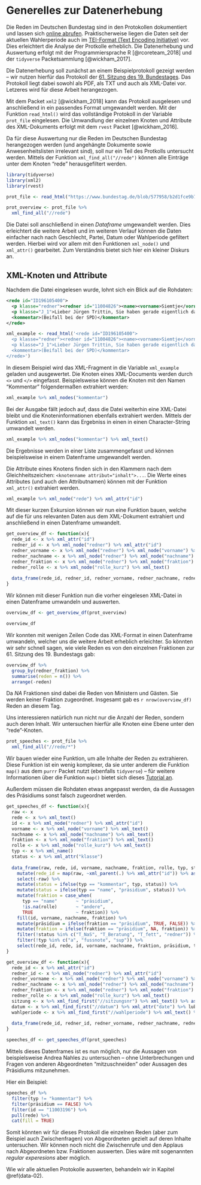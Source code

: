 # Generelles zur Datenerhebung {#data-01}

Die Reden im Deutschen Bundestag sind in den Protokollen dokumentiert und lassen sich [online abrufen](https://www.bundestag.de/protokolle). Praktischerweise liegen die Daten seit der aktuellen Wahlerperiode auch im [TEI-Format (Text Encoding Initiative)](http://www.tei-c.org/) vor. Dies erleichtert die Analyse der Protkolle erheblich.
Die Datenerhebung und Auswertung erfolgt mit der Programmiersprache R [@rcoreteam_2018] und der `tidyverse` Packetsammlung [@wickham_2017].

Die Datenerhebung soll zunächst an einem Beispielprotokoll gezeigt werden -- wir nutzen hierfür das Protokoll der [61. Sitzung des 19. Bundestages](https://www.bundestag.de/blob/577958/b2d1fce9b7dec32a1403a2ec5f6bc58d/19061-data.xml). Das Protokoll liegt dabei sowohl als PDF, als TXT und auch als XML-Datei vor. Letzeres wird für diese Arbeit herangezogen.

Mit dem Packet `xml2` [@wickham_2018] kann das Protokoll ausgelesen und anschließend in ein passendes Format umgewandelt werden. Mit der Funktion `read_html()` wird das vollständige Protokoll in der Variable `prot_file` eingelesen. Die Umwandlung der einzelnen Knoten und Attribute des XML-Dokuments erfolgt mit dem `rvest` Packet [@wickham_2016].

Da für diese Auswertung nur die Reden im Deutschen Bundestag herangezogen werden (und angehängte Dokumente sowie Anwesenheitslisten irrelevant sind), soll nur ein Teil des Protkolls untersucht werden. Mittels der Funktion `xml_find_all("//rede")` können alle Einträge unter dem Knoten "rede" herausgefiltert werden.

```r
library(tidyverse)
library(xml2)
library(rvest)

prot_file <- read_html("https://www.bundestag.de/blob/577958/b2d1fce9b7dec32a1403a2ec5f6bc58d/19061-data.xml") 

prot_overview <- prot_file %>%
  xml_find_all("//rede")
```

Die Datei soll anschließend in einen *Dataframe* umgewandelt werden. Dies erleichtert die weitere Arbeit und im weiteren Verlauf können die Daten einfacher nach nach Geschlecht, Partei, Datum oder Wahlperiode gefiltert werden. Hierbei wird vor allem mit den Funktionen `xml_node()` und `xml_attr()` gearbeitet. Zum Verständnis bietet sich hier ein kleiner Diskurs an.

## XML-Knoten und Attribute

Nachdem die Datei eingelesen wurde, lohnt sich ein Blick auf die Rohdaten:

```xml
<rede id="ID196105400">
  <p klasse="redner"><redner id="11004826"><name><vorname>Siemtje</vorname><nachname>Möller</nachname><fraktion>SPD</fraktion></name></redner>Siemtje Möller (SPD):</p>
  <p klasse="J_1">Lieber Jürgen Trittin, Sie haben gerade eigentlich das wiederholt, was Sie schon in Ihrem Redebeitrag gesagt haben. Ich möchte dazu genau dasselbe sagen, was ich auch in der Debatte über Syrien und eine mögliche Beteiligung der Bundeswehr gesagt habe: Wir sind da noch nicht. Es gilt, alles zu tun, damit dieser Zustand nicht eintritt. Und genau das tut Heiko Maas.</p>
  <kommentar>(Beifall bei der SPD)</kommentar>
</rede>
```

```r
xml_example <- read_html('<rede id="ID196105400">
  <p klasse="redner"><redner id="11004826"><name><vorname>Siemtje</vorname><nachname>Möller</nachname><fraktion>SPD</fraktion></name></redner>Siemtje Möller (SPD):</p>
  <p klasse="J_1">Lieber Jürgen Trittin, Sie haben gerade eigentlich das wiederholt, was Sie schon in Ihrem Redebeitrag gesagt haben. Ich möchte dazu genau dasselbe sagen, was ich auch in der Debatte über Syrien und eine mögliche Beteiligung der Bundeswehr gesagt habe: Wir sind da noch nicht. Es gilt, alles zu tun, damit dieser Zustand nicht eintritt. Und genau das tut Heiko Maas.</p>
  <kommentar>(Beifall bei der SPD)</kommentar>
</rede>')
```

In diesem Beispiel wird das XML-Fragment in die Variable `xml_example` geladen und ausgewertet. Die Knoten eines XML-Documents werden durch `<>` und `</>` eingefasst. Beispielsweise können die Knoten mit den Namen "Kommentar" folgendermaßen extrahiert werden:

```r
xml_example %>% xml_nodes("kommentar")
```

Bei der Ausgabe fällt jedoch auf, dass die Datei weiterhin eine XML-Datei bleibt und die Knoteninformationen ebenfalls extrahiert werden. Mittels der Funktion `xml_text()` kann das Ergebniss in einen in einen Character-String umwandelt werden.

```r
xml_example %>% xml_nodes("kommentar") %>% xml_text()
```

Die Ergebnisse werden in einer Liste zusammengefasst und können beispielsweise in einem Datenframe umgewandelt werden. 

Die Attribute eines Knotens finden sich in den Klammern nach dem Gleichheitszeichen: `<knotenname attribut="inhalt">...`. Die Werte eines Attributes (und auch den Attributnamen) können mit der Funktion `xml_attr()` extrahiert werden.

```r
xml_example %>% xml_node("rede") %>% xml_attr("id")
```

Mit dieser kurzen Exkursion können wir nun eine Funktion bauen, welche auf die für uns relevanten Daten aus dem XML-Dokument extrahiert und anschließend in einen Datenframe umwandelt.

```r
get_overview_df <- function(x){
  rede_id <- x %>% xml_attr("id")
  redner_id <- x %>% xml_node("redner") %>% xml_attr("id")
  redner_vorname <- x %>% xml_node("redner") %>% xml_node("vorname") %>% xml_text()
  redner_nachname <- x %>% xml_node("redner") %>% xml_node("nachname") %>% xml_text()
  redner_fraktion <- x %>% xml_node("redner") %>% xml_node("fraktion") %>% xml_text()
  redner_rolle <- x %>% xml_node("rolle_kurz") %>% xml_text()
  
  data_frame(rede_id, redner_id, redner_vorname, redner_nachname, redner_fraktion, redner_rolle)
}
```

Wir können mit dieser Funktion nun die vorher eingelesen XML-Datei in einen Datenframe umwandeln und auswerten. 

```r
overview_df <- get_overview_df(prot_overview)

overview_df
```

Wir konnten  mit wenigen Zeilen Code das XML-Format in einen Datenframe umwandeln, welcher uns die weitere Arbeit erheblich erleichter. So könnten wir sehr schnell sagen, wie viele Reden es von den einzelnen Fraktionen zur 61. Sitzung des 19. Bundestags gab:

```r
overview_df %>% 
  group_by(redner_fraktion) %>%
  summarise(reden = n()) %>%
  arrange(-reden)
```

Da *NA* Fraktionen sind dabei die Reden von Ministern und Gästen. Sie werden keiner Fraktion zugeordnet. Insgesamt gab es `r nrow(overview_df)` Reden an diesem Tag.

Uns interessieren natürlich nun nicht nur die Anzahl der Reden, sondern auch deren Inhalt. Wir untersuchen hierfür alle Knoten eine Ebene unter den "rede"-Knoten. 

```r
prot_speeches <- prot_file %>%
  xml_find_all("//rede/*")
```

Wir bauen wieder eine Funktion, um alle Inhalte der Reden zu extrahieren. Diese Funktion ist ein wenig komplexer, da sie unter anderem die Funktion `map()` aus dem `purrr` Packet nutzt (ebenfalls `tidyverse`) -- für weitere Informationen über die Funktion `map()` bietet sich dieses [Tutorial an](https://jennybc.github.io/purrr-tutorial/).

Außerdem müssen die Rohdaten etwas angepasst werden, da die Aussagen des Präsidiums sonst falsch zugeordnet werden.

```r
get_speeches_df <- function(x){
  raw <- x
  rede <- x %>% xml_text()
  id <- x %>% xml_node("redner") %>% xml_attr("id")
  vorname <- x %>% xml_node("vorname") %>% xml_text()
  nachname <- x %>% xml_node("nachname") %>% xml_text()
  fraktion <- x %>% xml_node("fraktion") %>% xml_text()
  rolle <- x %>% xml_node("rolle_kurz") %>% xml_text()
  typ <- x %>% xml_name()
  status <- x %>% xml_attr("klasse")
  
  data_frame(raw, rede, id, vorname, nachname, fraktion, rolle, typ, status) %>%
    mutate(rede_id = map(raw, ~xml_parent(.) %>% xml_attr("id")) %>% as.character()) %>%
    select(-raw) %>%
    mutate(status = ifelse(typ == "kommentar", typ, status)) %>%
    mutate(status = ifelse(typ == "name", "präsidium", status)) %>%
    mutate(fraktion = case_when(
      typ == "name"       ~ "präsidium",
      !is.na(rolle)       ~ "andere",
      TRUE                ~ fraktion)) %>%
    fill(id, vorname, nachname, fraktion) %>%
    mutate(präsidium = ifelse(fraktion == "präsidium", TRUE, FALSE)) %>%
    mutate(fraktion = ifelse(fraktion == "präsidium", NA, fraktion)) %>%
    filter(!status %in% c("T_NaS", "T_Beratung", "T_fett", "redner")) %>%
    filter(!typ %in% c("a", "fussnote", "sup")) %>%
    select(rede_id, rede, id, vorname, nachname, fraktion, präsidium, typ, status)
}

get_overview_df <- function(x){
  rede_id <- x %>% xml_attr("id")
  redner_id <- x %>% xml_node("redner") %>% xml_attr("id")
  redner_vorname <- x %>% xml_node("redner") %>% xml_node("vorname") %>% xml_text()
  redner_nachname <- x %>% xml_node("redner") %>% xml_node("nachname") %>% xml_text()
  redner_fraktion <- x %>% xml_node("redner") %>% xml_node("fraktion") %>% xml_text()
  redner_rolle <- x %>% xml_node("rolle_kurz") %>% xml_text()
  sitzung <- x %>% xml_find_first("//sitzungsnr") %>% xml_text() %>% as.integer()
  datum <- x %>% xml_find_first("//datum") %>% xml_attr("date") %>% lubridate::dmy()
  wahlperiode <- x %>% xml_find_first("//wahlperiode") %>% xml_text() %>% as.integer()
  
  data_frame(rede_id, redner_id, redner_vorname, redner_nachname, redner_fraktion, redner_rolle, sitzung, datum, wahlperiode)
}

speeches_df <- get_speeches_df(prot_speeches)
```

Mittels dieses Datenframes ist es nun möglich, nur die Aussagen von beispielsweise Andrea Nahles zu untersuchen -- ohne Unterbrechungen und Fragen von anderen Abgeordneten "mitzuschneiden" oder Aussagen des Präsidiums mitzunehmen.

Hier ein Beispiel:

```r
speeches_df %>%
  filter(typ != "kommentar") %>%
  filter(präsidium == FALSE) %>%
  filter(id == "11003196") %>%
  pull(rede) %>% 
  cat(fill = TRUE)
```

Somit könnten wir für dieses Protokoll die einzelnen Reden (aber zum Beispiel auch Zwischenfragen) von Abgeordneten gezielt auf deren Inhalte untersuchen. Wir können noch nicht die Zwischenrufe und den Applaus nach Abgeordneten bzw. Fraktionen auswerten. Dies wäre mit sogenannten *regular experesions* aber möglich.

Wie wir alle aktuellen Protokolle auswerten, behandeln wir in Kapitel \@ref(data-02). 
